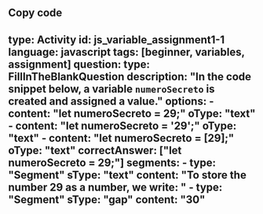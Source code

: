 
Copy code
---
type: Activity
id: js_variable_assignment1-1
language: javascript
tags: [beginner, variables, assignment]
question:
  type: FillInTheBlankQuestion
  description: "In the code snippet below, a variable `numeroSecreto` is created and assigned a value."
  options: 
    - content: "let numeroSecreto = 29;"
      oType: "text"
    - content: "let numeroSecreto = '29';"
      oType: "text"
    - content: "let numeroSecreto = [29];"
      oType: "text"
  correctAnswer: ["let numeroSecreto = 29;"]
  segments:
    - type: "Segment"
      sType: "text"
      content: "To store the number 29 as a number, we write: "
    - type: "Segment"
      sType: "gap"
      content: "30"
---